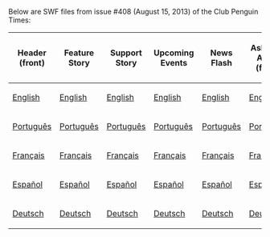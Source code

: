 Below are SWF files from issue #408 (August 15, 2013) of the Club Penguin Times:

<center>
{|class="wikitable" border="1"
!Header (front)
!Feature Story
!Support Story
!Upcoming Events
!News Flash
!Ask Aunt Arctic (front)
!Header (back)
!Ask Aunt Arctic (back)
!Jokes and Riddles
!Secrets
!Feature More
|-
|[[Media:ENNews408HeaderFront.swf|English]]||[[Media:ENNews408FeatureStory.swf|English]]||[[Media:ENNews408SupportStory.swf|English]]||[[Media:ENNews408UpcomingEvents.swf|English]]||[[Media:ENNews408NewsFlash.swf|English]]||[[Media:ENNews408AskAuntArcticFront.swf|English]]||[[Media:ENNews408HeaderBack.swf|English]]||[[Media:ENNews408AskAuntArcticBack.swf|English]]||[[Media:ENNews408JokesAndRiddles.swf|English]]||[[Media:ENNews408Secrets.swf|English]]||[[Media:ENNews408FeatureMore.swf|English]]
|-
|[[Media:PTNews408HeaderFront.swf|Português]]||[[Media:PTNews408FeatureStory.swf|Português]]||[[Media:PTNews408SupportStory.swf|Português]]||[[Media:PTNews408UpcomingEvents.swf|Português]]||[[Media:PTNews408NewsFlash.swf|Português]]||[[Media:PTNews408AskAuntArcticFront.swf|Português]]||[[Media:PTNews408HeaderBack.swf|Português]]||[[Media:PTNews408AskAuntArcticBack.swf|Português]]||[[Media:PTNews408JokesAndRiddles.swf|Português]]||[[Media:PTNews408Secrets.swf|Português]]||[[Media:PTNews408FeatureMore.swf|Português]]
|-
|[[Media:FRNews408HeaderFront.swf|Français]]||[[Media:FRNews408FeatureStory.swf|Français]]||[[Media:FRNews408SupportStory.swf|Français]]||[[Media:FRNews408UpcomingEvents.swf|Français]]||[[Media:FRNews408NewsFlash.swf|Français]]||[[Media:FRNews408AskAuntArcticFront.swf|Français]]||[[Media:FRNews408HeaderBack.swf|Français]]||[[Media:FRNews408AskAuntArcticBack.swf|Français]]||[[Media:FRNews408JokesAndRiddles.swf|Français]]||[[Media:FRNews408Secrets.swf|Français]]||[[Media:FRNews408FeatureMore.swf|Français]]
|-
|[[Media:ESNews408HeaderFront.swf|Español]]||[[Media:ESNews408FeatureStory.swf|Español]]||[[Media:ESNews408SupportStory.swf|Español]]||[[Media:ESNews408UpcomingEvents.swf|Español]]||[[Media:ESNews408NewsFlash.swf|Español]]||[[Media:ESNews408AskAuntArcticFront.swf|Español]]||[[Media:ESNews408HeaderBack.swf|Español]]||[[Media:ESNews408AskAuntArcticBack.swf|Español]]||[[Media:ESNews408JokesAndRiddles.swf|Español]]||[[Media:ESNews408Secrets.swf|Español]]||[[Media:ESNews408FeatureMore.swf|Español]]
|-
|[[Media:DENews408HeaderFront.swf|Deutsch]]||[[Media:DENews408FeatureStory.swf|Deutsch]]||[[Media:DENews408SupportStory.swf|Deutsch]]||[[Media:DENews408UpcomingEvents.swf|Deutsch]]||[[Media:DENews408NewsFlash.swf|Deutsch]]||[[Media:DENews408AskAuntArcticFront.swf|Deutsch]]||[[Media:DENews408HeaderBack.swf|Deutsch]]||[[Media:DENews408AskAuntArcticBack.swf|Deutsch]]||[[Media:DENews408JokesAndRiddles.swf|Deutsch]]||[[Media:DENews408Secrets.swf|Deutsch]]||[[Media:DENews408FeatureMore.swf|Deutsch]]
|}
</center>